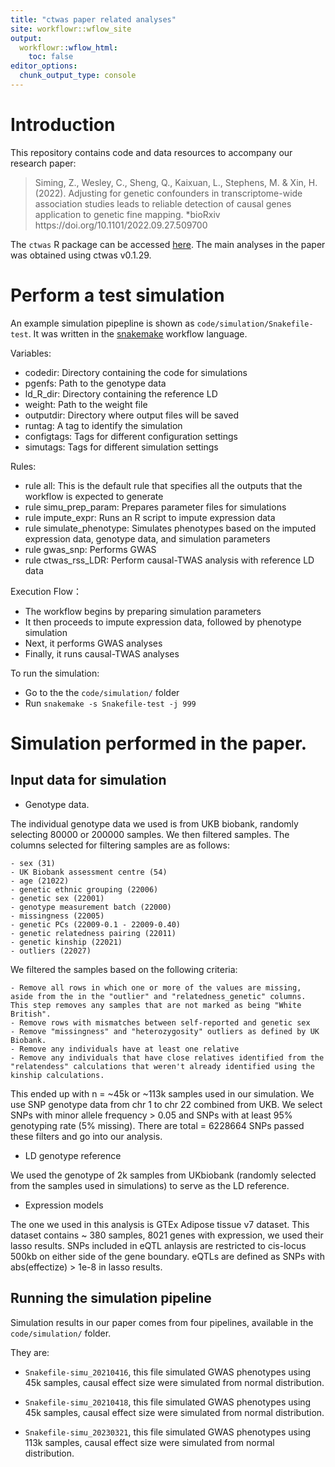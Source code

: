 ```yaml
---
title: "ctwas paper related analyses"
site: workflowr::wflow_site
output:
  workflowr::wflow_html:
    toc: false
editor_options:
  chunk_output_type: console
---
```


# Introduction

This repository contains code and data resources to accompany our research paper:

> Siming, Z., Wesley, C., Sheng, Q., Kaixuan, L., Stephens, M. & Xin, H. (2022). Adjusting for genetic confounders in transcriptome-wide association studies leads to reliable detection of causal genes application to genetic fine mapping. *bioRxiv https://doi.org/10.1101/2022.09.27.509700

The `ctwas` R package can be accessed [here](https://github.com/xinhe-lab/ctwas). The main analyses in the paper was obtained using ctwas v0.1.29. 

# Perform a test simulation

An example simulation pipepline is shown as `code/simulation/Snakefile-test`. It was written in the [snakemake](https://snakemake.readthedocs.io/en/stable/) workflow language. 

Variables:

- codedir: Directory containing the code for simulations
- pgenfs: Path to the genotype data
- ld_R_dir: Directory containing the reference LD
- weight: Path to the weight file
- outputdir: Directory where output files will be saved
- runtag: A tag to identify the simulation
- configtags: Tags for different configuration settings
- simutags: Tags for different simulation settings

Rules: 

- rule all: This is the default rule that specifies all the outputs that the workflow is expected to generate
- rule simu_prep_param: Prepares parameter files for simulations
- rule impute_expr: Runs an R script to impute expression data
- rule simulate_phenotype: Simulates phenotypes based on the imputed expression data, genotype data, and simulation parameters
- rule gwas_snp: Performs GWAS
- rule ctwas_rss_LDR: Perform causal-TWAS analysis with reference LD data

Execution Flow： 

- The workflow begins by preparing simulation parameters
- It then proceeds to impute expression data, followed by phenotype simulation
- Next, it performs GWAS analyses
- Finally, it runs causal-TWAS analyses

To run the simulation:

- Go to the the `code/simulation/` folder
- Run `snakemake -s Snakefile-test -j 999` 

# Simulation performed in the paper. 

## Input data for simulation

  - Genotype data.
  
The individual genotype data we used is from UKB biobank, randomly selecting 80000 or 200000 samples. We then filtered samples. The columns selected for filtering samples are as follows:

    - sex (31)
    - UK Biobank assessment centre (54)
    - age (21022)
    - genetic ethnic grouping (22006)
    - genetic sex (22001)
    - genotype measurement batch (22000)
    - missingness (22005)
    - genetic PCs (22009-0.1 - 22009-0.40)
    - genetic relatedness pairing (22011)
    - genetic kinship (22021)
    - outliers (22027)
    
We filtered the samples based on the following criteria:

    - Remove all rows in which one or more of the values are missing, aside from the in the "outlier" and "relatedness_genetic" columns. This step removes any samples that are not marked as being "White British".
    - Remove rows with mismatches between self-reported and genetic sex
    - Remove "missingness" and "heterozygosity" outliers as defined by UK Biobank.
    - Remove any individuals have at least one relative
    - Remove any individuals that have close relatives identified from the "relatendess" calculations that weren't already identified using the kinship calculations.

This ended up with n = ~45k or ~113k samples used in our simulation. We use SNP genotype data from chr 1 to chr 22 combined from UKB. We select SNPs with minor allele frequency > 0.05 and SNPs with at least 95% genotyping rate (5% missing). There are total = 6228664 SNPs passed these filters and go into our analysis.

- LD genotype reference

We used the genotype of 2k samples from UKbiobank (randomly selected from the samples used in simulations) to serve as the LD reference.

- Expression models

The one we used in this analysis is GTEx Adipose tissue v7 dataset. This dataset contains ~ 380 samples, 8021 genes with expression, we used their lasso results. SNPs included in eQTL anlaysis are restricted to cis-locus 500kb on either side of the gene boundary. eQTLs are defined as SNPs with abs(effectize) > 1e-8 in lasso results.

## Running the simulation pipeline

Simulation results in our paper comes from four pipelines, available in the `code/simulation/` folder. 

They are: 

- `Snakefile-simu_20210416`, this file simulated GWAS phenotypes using 45k samples, causal effect size were simulated from normal distribution.

- `Snakefile-simu_20210418`, this file simulated GWAS phenotypes using 45k samples, causal effect size were simulated from normal distribution.

- `Snakefile-simu_20230321`, this file simulated GWAS phenotypes using 113k samples, causal effect size were simulated from normal distribution.












